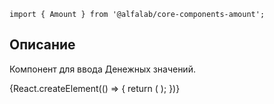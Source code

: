 

<Meta title='Компоненты|Amount' component={Amount} />

<Title>
    Amount ({name}@{version})
</Title>

```tsx
import { Amount } from '@alfalab/core-components-amount';
```

## Описание

Компонент для ввода Денежных значений.

<Story name='Песочница'>
    {React.createElement(() => {
        return (
            <Amount value={100} currency='RUR' minority={100} />
        );
    })}
</Story>

<Props of={Amount} />
